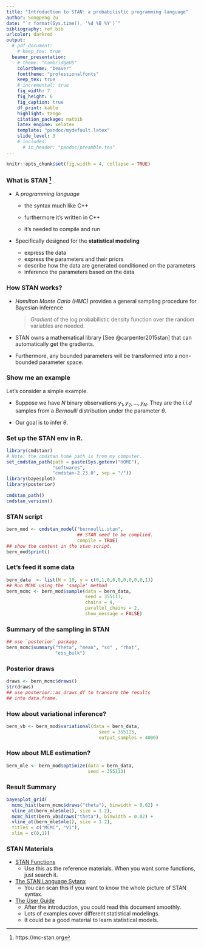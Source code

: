 ```yaml
---
title: "Introduction to STAN: a probabilistic programming language"
author: Songpeng Zu
date: "`r format(Sys.time(), '%d %B %Y')`"
bibliography: ref.bib
urlcolor: darkred
output:
  # pdf_document:
    # keep_tex: true
  beamer_presentation:
    # theme: "CambridgeUS"
    colortheme: "beaver"
    fonttheme: "professionalfonts"
    keep_tex: true
    # incremental: true
    fig_width: 7
    fig_height: 6
    fig_caption: true
    df_print: kable
    highlight: tango
    citation_package: natbib
    latex_engine: xelatex
    template: "pandoc/mydefault.latex"
    slide_level: 3
    # includes:
      # in_header: "pandoc/preamble.tex"
---
```


```r
knitr::opts_chunk$set(fig.width = 4, collapse = TRUE)
```

### What is STAN [^1]
[^1]: https://mc-stan.org

* A _programming language_

   + the syntax much like C++
   
   + furthermore it's written in C++
   
   + it's needed to compile and run

* Specifically designed for the __statistical modeling__
   + express the data
   + express the parameters and their priors
   + describe how the data are generated conditioned on the parameters
   + inference the parameters based on the data

### How STAN works?

* _Hamilton Monte Carlo (HMC)_ provides a general sampling procedure for Bayesian inference

  > _Gradient_ of the log probabilistic density function over the random variables are needed.
  
<!-- * _Viariational Inference (VI)_ and _Maximum likelihood Estimation (MLE)_ -->
  <!-- depend on both the __gradients__ and __optimizer__.  -->
  
* STAN owns a mathematical library [See @carpenter2015stan] that can automatically get the gradients.

* Furthermore, any bounded parameters will be transformed into a non-bounded
  parameter space.

### Show me an example
Let's consider a simple example. 

* Suppose we have $N$ binary observations $y_{1},
y_{2}, \ldots, y_{N}$. They are the _i.i.d_ samples from a $Bernoulli$
distribution under the parameter $\theta$. 

* Our goal is to infer $\theta$.

### Set up the STAN env in R.
```r
library(cmdstanr)
# Note: the cmdstan home path is from my computer.
set_cmdstan_path(path = paste(Sys.getenv("HOME"),
                 "softwares",
                 "cmdstan-2.23.0", sep = "/"))
library(bayesplot)
library(posterior)

cmdstan_path()
cmdstan_version()
```
### STAN script

```r
bern_mod <- cmdstan_model("bernoulli.stan",
                          ## STAN need to be complied.
                          compile = TRUE)
## show the content in the stan script.
bern_mod$print()
```

### Let's feed it some data {.allowframebreaks}

```r
bern_data  <- list(N = 10, y = c(0,1,0,0,0,0,0,0,0,1))
## Run MCMC using the 'sample' method
bern_mcmc <- bern_mod$sample(data = bern_data,
                             seed = 355113,
                             chains = 4,
                             parallel_chains = 2,
                             show_message = FALSE)
```

### Summary of the sampling in STAN

```r
## use `posterior` package
bern_mcmc$summary("theta", "mean", "sd" , "rhat",
                  "ess_bulk")
```
### Posterior draws {.allowframebreaks}

```r
draws <- bern_mcmc$draws()
str(draws)
## use posterior::as_draws_df to transorm the results
## into data.frame.
```

### How about variational inference?

```r
bern_vb <- bern_mod$variational(data = bern_data,
                                  seed = 355113,
                                  output_samples = 4000)
```

### How about MLE estimation?

```r
bern_mle <- bern_mod$optimize(data = bern_data,
                              seed = 355113)

```

### Result Summary

```r
bayesplot_grid(
  mcmc_hist(bern_mcmc$draws("theta"), binwidth = 0.02) +
  vline_at(bern_mle$mle(), size = 1.2),
  mcmc_hist(bern_vb$draws("theta"), binwidth = 0.02) +
  vline_at(bern_mle$mle(), size = 1.2),
  titles = c("MCMC", "VI"),
  xlim = c(0,1))
```

### STAN Materials

* [STAN Functions](https://mc-stan.org/docs/2_24/functions-reference/)
  - Use this as the reference materials. When you want some functions, just search it.
  
* [The STAN Language Sytanx](https://mc-stan.org/docs/2_24/reference-manual/index.html)
  - You can scan this if you want to know the whole picture of STAN syntax.
  
* [The User Guide](https://mc-stan.org/docs/2_24/stan-users-guide/index.html)
  - After the introduction, you could read this document smoothly.
  - Lots of examples cover different statistical modelings.
  - It could be a good material to learn statistical models.


